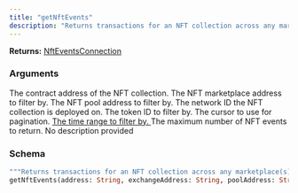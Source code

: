 ```yaml
---
title: "getNftEvents"
description: "Returns transactions for an NFT collection across any marketplace(s)."
---
```


**Returns:** [NftEventsConnection](/api-reference/types#nfteventsconnection)

### Arguments

<ResponseField name="address" type="String">
  The contract address of the NFT collection.
</ResponseField>

<ResponseField name="exchangeAddress" type="String">
  The NFT marketplace address to filter by.
</ResponseField>

<ResponseField name="poolAddress" type="String">
  The NFT pool address to filter by.
</ResponseField>

<ResponseField name="networkId" type="Int!" required>
  The network ID the NFT collection is deployed on.
</ResponseField>

<ResponseField name="tokenId" type="String">
  The token ID to filter by.
</ResponseField>

<ResponseField name="cursor" type="String">
  The cursor to use for pagination.
</ResponseField>

<a href="/api-reference/input-objects#eventquerytimestampinput">
  <ResponseField name="timestamp" type="EventQueryTimestampInput">
    The time range to filter by.
  </ResponseField>
</a>

<ResponseField name="limit" type="Int">
  The maximum number of NFT events to return.
</ResponseField>

<ResponseField name="includeTransfers" type="Boolean">
  No description provided
</ResponseField>

### Schema


```graphql 
"""Returns transactions for an NFT collection across any marketplace(s)."""
getNftEvents(address: String, exchangeAddress: String, poolAddress: String, networkId: Int!, tokenId: String, cursor: String, timestamp: EventQueryTimestampInput, limit: Int, includeTransfers: Boolean): NftEventsConnection
```
